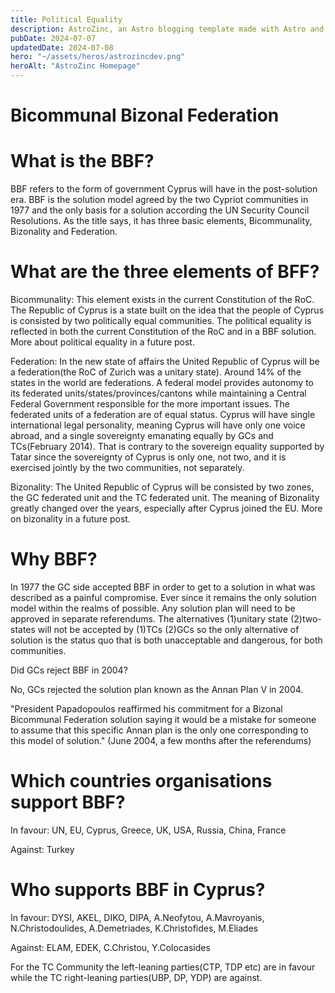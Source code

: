 ```yaml
---
title: Political Equality
description: AstroZinc, an Astro blogging template made with Astro and Tailwind CSS.
pubDate: 2024-07-07
updatedDate: 2024-07-08
hero: "~/assets/heros/astrozincdev.png"
heroAlt: "AstroZinc Homepage"
---
```


# Bicommunal Bizonal Federation

# What is the BBF?

BBF refers to the form of government Cyprus will have in the post-solution era. BBF is the solution model agreed by the two Cypriot communities in 1977 and the only basis for a solution according the UN Security Council Resolutions. As the title says, it has three basic elements, Bicommunality, Bizonality and Federation.

# What are the three elements of BFF?

Bicommunality: This element exists in the current Constitution of the RoC. The Republic of Cyprus is a state built on the idea that the people of Cyprus is consisted by two politically equal communities. The political equality is reflected in both the current Constitution of the RoC and in a BBF solution. More about political equality in a future post.

Federation: In the new state of affairs the United Republic of Cyprus will be a federation(the RoC of Zurich was a unitary state). Around 14% of the states in the world are federations. A federal model provides autonomy to its federated units/states/provinces/cantons while maintaining a Central Federal Government responsible for the more important issues. The federated units of a federation are of equal status. Cyprus will have single international legal personality, meaning Cyprus will have only one voice abroad, and a single sovereignty emanating equally by GCs and TCs(February 2014). That is contrary to the sovereign equality supported by Tatar since the sovereignty of Cyprus is only one, not two, and it is exercised jointly by the two communities, not separately.

Bizonality: The United Republic of Cyprus will be consisted by two zones, the GC federated unit and the TC federated unit. The meaning of Bizonality greatly changed over the years, especially after Cyprus joined the EU. More on bizonality in a future post.

# Why BBF?

In 1977 the GC side accepted BBF in order to get to a solution in what was described as a painful compromise. Ever since it remains the only solution model within the realms of possible.
Any solution plan will need to be approved in separate referendums. The alternatives (1)unitary state (2)two-states will not be accepted by (1)TCs (2)GCs so the only alternative of solution is the status quo that is both unacceptable and dangerous, for both communities.

Did GCs reject BBF in 2004?

No, GCs rejected the solution plan known as the Annan Plan V in 2004.

"President Papadopoulos reaffirmed his commitment for a Bizonal Bicommunal Federation solution saying it would be a mistake for someone to assume that this specific Annan plan is the only one corresponding to this model of solution." (June 2004, a few months after the referendums)

# Which countries organisations support BBF?

In favour: UN, EU, Cyprus, Greece, UK, USA, Russia, China, France

Against: Turkey

# Who supports BBF in Cyprus?

In favour: DYSI, AKEL, DIKO, DIPA, A.Neofytou, A.Mavroyanis, N.Christodoulides, A.Demetriades, K.Christofides, M.Eliades

Against: ELAM, EDEK, C.Christou, Y.Colocasides

For the TC Community the left-leaning parties(CTP, TDP etc) are in favour while the TC right-leaning parties(UBP, DP, YDP) are against.
